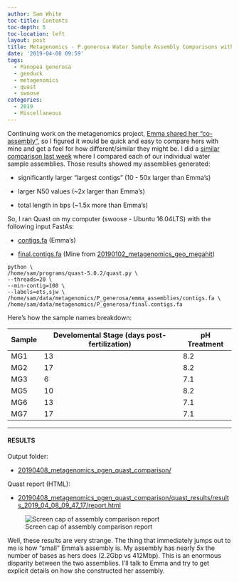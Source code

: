 ```yaml
---
author: Sam White
toc-title: Contents
toc-depth: 5
toc-location: left
layout: post
title: Metagenomics - P.generosa Water Sample Assembly Comparisons with Quast
date: '2019-04-08 09:59'
tags:
  - Panopea generosa
  - geoduck
  - metagenomics
  - quast
  - swoose
categories:
  - 2019
  - Miscellaneous
---
```

Continuing work on the metagenomics project, [Emma shared her "co-assembly"](https://github.com/RobertsLab/resources/issues/647), so I figured it would be quick and easy to compare hers with mine and get a feel for how different/similar they might be. I did a [similar comparison last week](https://robertslab.github.io/sams-notebook/posts/2019/2019-04-03-Metagenomics---Geoduck-Water-Sample-Assembly-Comparisons-with-MetaQuast/) where I compared each of our individual water sample assemblies. Those results showed my assemblies generated:

- significantly larger "largest contigs" (10 - 50x larger than Emma's)

- larger N50 values (~2x larger than Emma's)

- total length in bps (~1.5x more than Emma's)

So, I ran Quast on my computer (swoose - Ubuntu 16.04LTS) with the following input FastAs:

- [contigs.fa](http://eagle.fish.washington.edu/oyster/metagenomics_2019/contigs.fa) (Emma's)

- [final.contigs.fa](http://gannet.fish.washington.edu/Atumefaciens/20190102_metagenomics_geo_megahit/megahit_out/final.contigs.fa) (Mine from [20190102_metagenomics_geo_megahit](https://robertslab.github.io/sams-notebook/posts/2019/2019-01-02-Metagenome-Assembly---P.generosa-Water-Sample-HiSeqX-Data-Using-Megahit/))

```shell
python \
/home/sam/programs/quast-5.0.2/quast.py \
--threads=20 \
--min-contig=100 \
--labels=ets,sjw \
/home/sam/data/metagenomics/P_generosa/emma_assemblies/contigs.fa \
/home/sam/data/metagenomics/P_generosa/final.contigs.fa
```

Here's how the sample names breakdown:

| Sample | Develomental Stage (days post-fertilization) | pH Treatment |
|--------|-------------------------|--------------|
| MG1    | 13                      | 8.2          |
| MG2    | 17                      | 8.2          |
| MG3    | 6                       | 7.1          |
| MG5    | 10                      | 8.2          |
| MG6    | 13                      | 7.1          |
| MG7    | 17                      | 7.1          |

---

#### RESULTS

Output folder:

- [20190408_metagenomics_pgen_quast_comparison/](http://gannet.fish.washington.edu/Atumefaciens/20190408_metagenomics_pgen_quast_comparison/)

Quast report (HTML):

- [20190408_metagenomics_pgen_quast_comparison/quast_results/results_2019_04_08_09_47_17/report.html](http://gannet.fish.washington.edu/Atumefaciens/20190408_metagenomics_pgen_quast_comparison/quast_results/results_2019_04_08_09_47_17/report.html)


![Screen cap of assembly comparison report](https://github.com/RobertsLab/sams-notebook/blob/master/images/screencaps/20190408_metagenomics_pgen_quast-01.png?raw=true)

Well, these results are very strange. The thing that immediately jumps out to me is how "small" Emma's assembly is. My assembly has nearly _5x_ the number of bases as hers does (2.2Gbp vs 412Mbp). This is an enormous disparity between the two assemblies. I'll talk to Emma and try to get explicit details on how she constructed her assembly.

